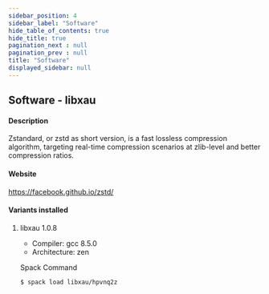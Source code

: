 ```yaml
---
sidebar_position: 4
sidebar_label: "Software"
hide_table_of_contents: true
hide_title: true
pagination_next : null
pagination_prev : null
title: "Software"
displayed_sidebar: null
---
```


## Software - libxau


#### Description
Zstandard, or zstd as short version, is a fast lossless compression algorithm, targeting real-time compression scenarios at zlib-level and better compression ratios.

#### Website
https://facebook.github.io/zstd/

#### Variants installed

1. libxau 1.0.8

    - Compiler: gcc 8.5.0
    - Architecture: zen

    Spack Command
    ```bash
    $ spack load libxau/hpvnq2z
    ```
